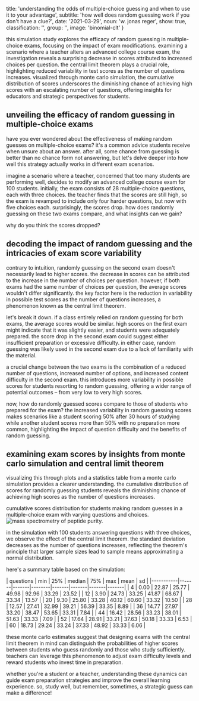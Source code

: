 

  title: 'understanding the odds of multiple-choice guessing and when to use it to your advantage',
  subtitle: 'how well does random guessing work if you don\'t have a clue?',
  date: '2021-03-29',
  noun: 'w. jonas reger',
  show: true,
  classification: '',
  group: '',
  image: 'binomial-clt'
}


<Callout type="abstract" title="abstract">
this simulation study explores the efficacy of random guessing in multiple-choice exams, focusing on the impact of exam modifications. examining a scenario where a teacher alters an advanced college course exam, the investigation reveals a surprising decrease in scores attributed to increased choices per question. the central limit theorem plays a crucial role, highlighting reduced variability in test scores as the number of questions increases. visualized through monte carlo simulation, the cumulative distribution of scores underscores the diminishing chance of achieving high scores with an escalating number of questions, offering insights for educators and strategic perspectives for students.
</Callout>

## unveiling the efficacy of random guessing in multiple-choice exams

have you ever wondered about the effectiveness of making random guesses on multiple-choice exams? it's a common advice students receive when unsure about an answer. after all, some chance from guessing is better than no chance form not answering, but let's delve deeper into how well this strategy actually works in different exam scenarios.

imagine a scenario where a teacher, concerned that too many students are performing well, decides to modify an advanced college course exam for 100 students. initially, the exam consists of 28 multiple-choice questions, each with three choices. the teacher finds that the scores are still high, so the exam is revamped to include only four harder questions, but now with five choices each. surprisingly, the scores drop. how does randomly guessing on these two exams compare, and what insights can we gain?

why do you think the scores dropped?

## decoding the impact of random guessing and the intricacies of exam score variability

contrary to intuition, randomly guessing on the second exam doesn't necessarily lead to higher scores. the decrease in scores can be attributed to the increase in the number of choices per question. however, if both exams had the same number of choices per question, the average scores wouldn't differ significantly. the key factor here is the reduction in variability in possible test scores as the number of questions increases, a phenomenon known as the central limit theorem.

let's break it down. if a class entirely relied on random guessing for both exams, the average scores would be similar. high scores on the first exam might indicate that it was slightly easier, and students were adequately prepared. the score drop in the second exam could suggest either insufficient preparation or excessive difficulty. in either case, random guessing was likely used in the second exam due to a lack of familiarity with the material.

a crucial change between the two exams is the combination of a reduced number of questions, increased number of options, and increased content difficulty in the second exam. this introduces more variability in possible scores for students resorting to random guessing, offering a wider range of potential outcomes – from very low to very high scores.

now, how do randomly guessed scores compare to those of students who prepared for the exam? the increased variability in random guessing scores makes scenarios like a student scoring 50% after 30 hours of studying while another student scores more than 50% with no preparation more common, highlighting the impact of question difficulty and the benefits of random guessing.

## examining exam scores by insights from monte carlo simulation and central limit theorem

visualizing this through plots and a statistics table from a monte carlo simulation provides a clearer understanding. the cumulative distribution of scores for randomly guessing students reveals the diminishing chance of achieving high scores as the number of questions increases.

<figcaption style={{fontSize: "0.9em", fontWeight: "bold", marginBottom: "0.75em", textAlign: "center"}}>
  cumulative scores distribution for students making random guesses in a multiple-choice exam with varying questions and choices.
</figcaption>

<div style={{display: "flex", justifyContent: "center"}}>
<Image src={randomlyGuessing} alt="mass spectrometry of peptide purity." />
</div>

in the simulation with 100 students answering questions with three choices, we observe the effect of the central limit theorem. the standard deviation decreases as the number of questions increases, reflecting the theorem's principle that larger sample sizes lead to sample means approximating a normal distribution.

here's a summary table based on the simulation:

<div style={{ overflowX: 'auto' }}>
| questions | min   | 25%   | median | 75%   | max   | mean  | sd    |
|-----------|-------|-------|--------|-------|-------|-------|-------|
| 4         | 0.00  | 22.87 | 25.77  | 49.98 | 92.96 | 33.29 | 23.52 |
| 12        | 3.90  | 24.73 | 33.25  | 41.87 | 68.67 | 33.34 | 13.57 |
| 20        | 9.30  | 25.80 | 33.28  | 40.12 | 60.60 | 33.32 | 10.50 |
| 28        | 12.57 | 27.41 | 32.99  | 39.21 | 56.39 | 33.35 | 8.89  |
| 36        | 14.77 | 27.97 | 33.20  | 38.47 | 53.65 | 33.31 | 7.84  |
| 44        | 16.42 | 28.56 | 33.23  | 38.01 | 51.63 | 33.33 | 7.09  |
| 52        | 17.64 | 28.91 | 33.21  | 37.63 | 50.18 | 33.33 | 6.53  |
| 60        | 18.73 | 29.24 | 33.24  | 37.33 | 48.92 | 33.33 | 6.06  |
</div>

these monte carlo estimates suggest that designing exams with the central limit theorem in mind can distinguish the probabilities of higher scores between students who guess randomly and those who study sufficiently. teachers can leverage this phenomenon to adjust exam difficulty levels and reward students who invest time in preparation.

whether you're a student or a teacher, understanding these dynamics can guide exam preparation strategies and improve the overall learning experience. so, study well, but remember, sometimes, a strategic guess can make a difference!
